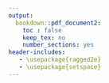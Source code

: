 ```yaml
---
output:
  bookdown::pdf_document2:
    toc : false
    keep_tex: no
    number_sections: yes
header-includes:
   - \usepackage{ragged2e}
   - \usepackage{setspace}
---
```


\thispagestyle{empty}
\begin{singlespace} 
\begin{center}

\Huge

\textbf{TRANSBOUNDARY FISH STOCKS AND THEIR MANAGEMENT UNDER CLIMATE CHANGE}

\Large

\vspace{8mm}

by

\vspace{8mm}

\huge

Juliano Emmanuel Palacios Abrantes  

\Large

\vspace{8mm}

B.Sc. Universidad Autonoma Metropolitana unidad Xochimilco, Mexico City, Mexico, 2012  

M.Sc. University of California at Santa Barbara, Santa Barbara California, US, 2016  

\vspace{10mm}

A DISSERTATION SUBMITTED IN PARTIAL FULFILLMENT OF THE REQUIREMENTS FOR THE DEGREE OF

\vspace{5mm}

DOCTOR OF PHILOSOPHY

\vspace{5mm}
in

\vspace{5mm}

THE FACULTY OF GRADUATE AND POSTDOCTORAL STUDIES

\vspace{5mm}

(Zoology)

\vspace{5mm}

THE UNIVERSITY OF BRITISH COLUMBIA

\vspace{5mm}

(Vancouver)

\vspace{6mm}

March 2021

© Juliano Emmanuel Palacios Abrantes  

\end{center}
\end{singlespace}
\normalsize
\clearpage

